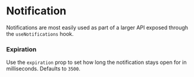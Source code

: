 
# Notification

Notifications are most easily used as part of a larger API exposed through the `useNotifications` hook.

<Canvas withSource="open">
    <Story id="components-notification--basic" />
</Canvas>

### Expiration

Use the `expiration` prop to set how long the notification stays open for in milliseconds. Defaults to `3500`.

<Canvas>
    <Story id="components-notification--expiration" />
</Canvas>
